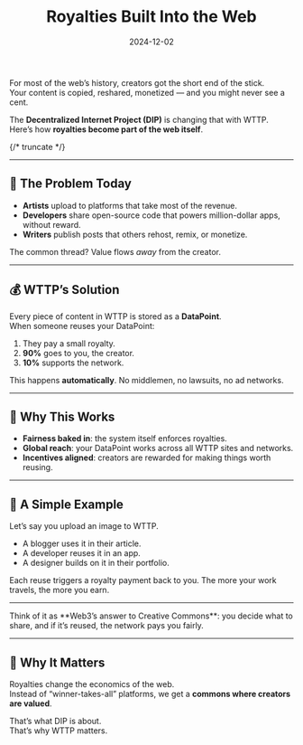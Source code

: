 ﻿---
slug: royalties-on-the-web
title: Royalties Built Into the Web
authors: [dip-team]
tags: [royalties, creators, wttp, dip]
date: 2024-12-02
---

For most of the web’s history, creators got the short end of the stick.  
Your content is copied, reshared, monetized — and you might never see a cent.  

The **Decentralized Internet Project (DIP)** is changing that with WTTP.  
Here’s how **royalties become part of the web itself**.

{/* truncate */}

---

## 🎨 The Problem Today
- **Artists** upload to platforms that take most of the revenue.  
- **Developers** share open-source code that powers million-dollar apps, without reward.  
- **Writers** publish posts that others rehost, remix, or monetize.  

The common thread? Value flows *away* from the creator.

---

## 💰 WTTP’s Solution
Every piece of content in WTTP is stored as a **DataPoint**.  
When someone reuses your DataPoint:  

1. They pay a small royalty.  
2. **90%** goes to you, the creator.  
3. **10%** supports the network.  

This happens **automatically**. No middlemen, no lawsuits, no ad networks.

---

## 🔑 Why This Works
- **Fairness baked in**: the system itself enforces royalties.  
- **Global reach**: your DataPoint works across all WTTP sites and networks.  
- **Incentives aligned**: creators are rewarded for making things worth reusing.  

---

## 🧩 A Simple Example
Let’s say you upload an image to WTTP.  
- A blogger uses it in their article.  
- A developer reuses it in an app.  
- A designer builds on it in their portfolio.  

Each reuse triggers a royalty payment back to you. The more your work travels, the more you earn.  

---

<Callout type="info">
Think of it as **Web3’s answer to Creative Commons**: you decide what to share, and if it’s reused, the network pays you fairly.
</Callout>

---

## 🚀 Why It Matters
Royalties change the economics of the web.  
Instead of “winner-takes-all” platforms, we get a **commons where creators are valued**.  

That’s what DIP is about.  
That’s why WTTP matters.  

